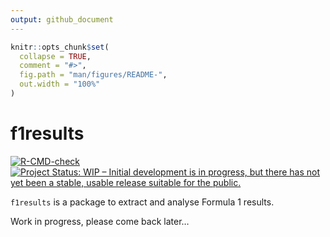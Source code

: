 ```yaml
---
output: github_document
---
```


<!-- README.md is generated from README.Rmd. Please edit that file -->

```r
knitr::opts_chunk$set(
  collapse = TRUE,
  comment = "#>",
  fig.path = "man/figures/README-",
  out.width = "100%"
)
```

# f1results

<!-- badges: start -->
[![R-CMD-check](https://github.com/verasls/f1results/workflows/R-CMD-check/badge.svg)](https://github.com/verasls/f1results/actions)
[![Project Status: WIP – Initial development is in progress, but there has not yet been a stable, usable release suitable for the public.](https://www.repostatus.org/badges/latest/wip.svg)](https://www.repostatus.org/#wip)
<!-- badges: end -->

`f1results` is a package to extract and analyse Formula 1 results.

Work in progress, please come back later...
